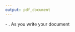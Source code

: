 ```yaml
---
output: pdf_document
---
```


\MakeUppercase{fIrSt ThInGs FiRsT} - \underline{this IS your thesis}.  As you write your document